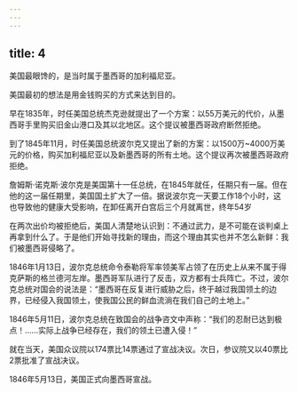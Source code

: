 ```yaml
---
---
---
```

title: 4
---



美国最眼馋的，是当时属于墨西哥的加利福尼亚。

美国最初的想法是用金钱购买的方式来达到目的。

早在1835年，时任美国总统杰克逊就提出了一个方案：以55万美元的代价，从墨西哥手里购买旧金山港口及其以北地区。这个提议被墨西哥政府断然拒绝。

到了1845年11月，时任美国总统波尔克又提出了新的方案：以1500万~4000万美元的价格，购买加利福尼亚以及新墨西哥的所有土地。这个提议再次被墨西哥政府拒绝。

詹姆斯·诺克斯·波尔克是美国第十一任总统，在1845年就任，任期只有一届。但在他的这一届任期里，美国国土扩大了一倍。据说波尔克一天要工作18个小时，这也导致他的健康大受影响，在卸任离开白宫后三个月就离世，终年54岁



在两次出价均被拒绝后，美国人清楚地认识到：不通过武力，是不可能在谈判桌上再拿到什么了。于是他们开始寻找新的理由，而这个理由其实也并不怎么新鲜：我们被墨西哥侵略了。

1846年1月13日，波尔克总统命令泰勒将军率领美军占领了在历史上从来不属于得克萨斯的格兰德河左岸。墨西哥军队进行了反击，双方都有士兵阵亡。不过，波尔克总统对国会的说法是：“墨西哥在反复进行威胁之后，终于越过我国领土的边界，已经侵入我国领土，使我国公民的鲜血流淌在我们自己的土地上。”

1846年5月11日，波尔克总统在致国会的战争咨文中声称：“我们的忍耐已达到极点！……实际上战争已经存在，我们的领土已遭入侵！”

就在当天，美国众议院以174票比14票通过了宣战决议。次日，参议院又以40票比2票批准了宣战决议。

1846年5月13日，美国正式向墨西哥宣战。